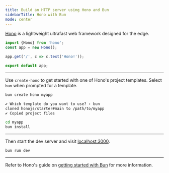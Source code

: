 ```yaml
---
title: Build an HTTP server using Hono and Bun
sidebarTitle: Hono with Bun
mode: center
---
```


[Hono](https://github.com/honojs/hono) is a lightweight ultrafast web framework designed for the edge.

```ts server.ts icon="/icons/typescript.svg"
import {Hono} from 'hono';
const app = new Hono();

app.get('/', c => c.text('Hono!'));

export default app;
```

---

Use `create-hono` to get started with one of Hono's project templates. Select `bun` when prompted for a template.

```sh terminal icon="terminal"
bun create hono myapp
```

```txt
✔ Which template do you want to use? › bun
cloned honojs/starter#main to /path/to/myapp
✔ Copied project files
```

```sh terminal icon="terminal"
cd myapp
bun install
```

---

Then start the dev server and visit [localhost:3000](http://localhost:3000).

```sh terminal icon="terminal"
bun run dev
```

---

Refer to Hono's guide on [getting started with Bun](https://hono.dev/getting-started/bun) for more information.
